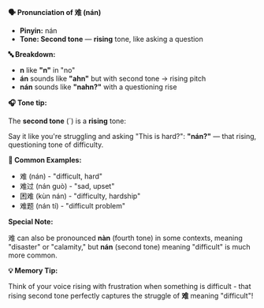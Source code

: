 **🗣️ Pronunciation of 难 (nán)**

- **Pinyin:** nán
- **Tone: Second tone** — **rising** tone, like asking a question

**🔤 Breakdown:**

- **n** like **"n"** in "no"
- **án** sounds like **"ahn"** but with second tone → rising pitch
- **nán** sounds like **"nahn?"** with a questioning rise

**🎧 Tone tip:**

The **second tone** (´) is a **rising** tone:

Say it like you're struggling and asking "This is hard?": **"nán?"** — that rising, questioning tone
of difficulty.

**📝 Common Examples:**

- 难 (nán) - "difficult, hard"
- 难过 (nán guò) - "sad, upset"
- 困难 (kùn nán) - "difficulty, hardship"
- 难题 (nán tí) - "difficult problem"

**Special Note:**

难 can also be pronounced **nàn** (fourth tone) in some contexts, meaning "disaster" or "calamity,"
but **nán** (second tone) meaning "difficult" is much more common.

**💡 Memory Tip:**

Think of your voice rising with frustration when something is difficult - that rising second tone
perfectly captures the struggle of **难** meaning "difficult"!

